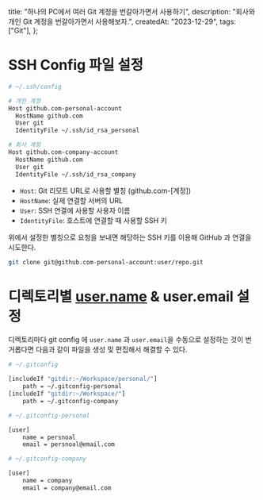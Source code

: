   title: "하나의 PC에서 여러 Git 계정을 번갈아가면서 사용하기",
  description: "회사와 개인 Git 계정을 번갈아가면서 사용해보자.",
  createdAt: "2023-12-29",
  tags: ["Git"],
};

# SSH Config 파일 설정

```bash
# ~/.ssh/config

# 개인 계정
Host github.com-personal-account
  HostName github.com
  User git
  IdentityFile ~/.ssh/id_rsa_personal

# 회사 계정
Host github.com-company-account
  HostName github.com
  User git
  IdentityFile ~/.ssh/id_rsa_company

```

- `Host`: Git 리모트 URL로 사용할 별칭 (github.com-[계정])
- `HostName`: 실제 연결할 서버의 URL
- `User`: SSH 연결에 사용할 사용자 이름
- `IdentityFile`: 호스트에 연결할 때 사용할 SSH 키

위에서 설정한 별칭으로 요청을 보내면 해당하는 SSH 키를 이용해 GitHub 과 연결을 시도한다.

```bash
git clone git@github.com-personal-account:user/repo.git

```

# 디렉토리별 [user.name](http://user.name/) & user.email 설정

디렉토리마다 git config 에 `user.name` 과 `user.email`을 수동으로 설정하는 것이 번거롭다면 다음과 같이 파일을 생성 및 편집해서 해결할 수 있다.

```bash
# ~/.gitconfig

[includeIf "gitdir:~/Workspace/personal/"]
    path = ~/.gitconfig-personal
[includeIf "gitdir:~/Workspace/"]
    path = ~/.gitconfig-company

```

```bash
# ~/.gitconfig-personal

[user]
    name = persnoal
    email = persnoal@email.com

```

```bash
# ~/.gitconfig-company

[user]
    name = company
    email = company@email.com

```
